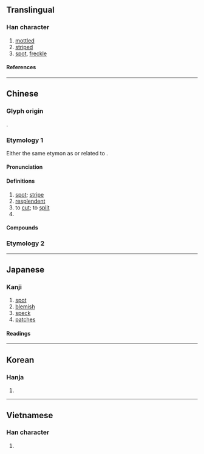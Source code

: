 {{character info}}
==Translingual==

===Han character===
{{Han char|rn=67|rad=文|as=08|sn=12|four=11114|canj=MGYKG|ids=⿴玨文}}

# [[mottled]]
# [[striped]]
# [[spot]], [[freckle]]

====References====
{{Han ref|kx=0477.110|dkj=13470|dj=0835.110|hdz=21123.040|uh=6591}}

----

==Chinese==
{{zh-forms}}

===Glyph origin===
{{Han etym}}
{{Han compound|玨|文|t1=jade|t2=stripe|ls=ic}}.

===Etymology 1===
Either the same etymon as {{och-l|班}} or related to {{och-l|駁}}.

====Pronunciation====
{{zh-pron
|m=bān
|c=baan1
|h=pfs=pân
|md=
|mn=pan
|mn-t=bang1/boin1
|mn-t_note=bang1 - literary; boin1 - vernacular
|w=1pe
|mc=y
|oc=y
|cat=n,a,v,pn
}}

====Definitions====
{{zh-hanzi}}

# [[spot]]; [[stripe]]
# [[resplendent]]
# to [[cut]]; to [[split]]
# {{surname|zh}}

====Compounds====
{{zh-der|斑鳩|斑馬|光斑|壽斑|一斑|可見一斑|剝落斑殘|三斑家蚊|母斑|斑蚊|斑騅|斑斑|斑痕|略見一斑|晒斑|斑蝶|斑馬線|石斑魚|斑斑點點|斕斑|斑點|斑剝|斑竹|斑駁陸離|斑驢|斑飛虱|斑光銅礦|斑狀齒|斑鳩跌彈|斑紋|斑斕|斑衣|斑禿|斑白|白斑|斑銅礦|斑鬢|璘斑|斑衣戲彩|斑疹傷寒|斑頸鳩|斑哥|斑疹|斑節蝦|斑岩|汗斑|牙菌斑|斑魚|斑駁|斑青鱗魚|斑蝥|窺豹一斑|羊斑|陸離斑駁|紫斑病|窺見一斑|葉斑病|虎體元斑|黃斑|蒙古斑|黑斑|耀斑|雀斑|黑斑蚊|花斑癬|蘚斑|譜斑|血跡斑斑|斑竹壋|緻密斑}}

===Etymology 2===
{{zh-see|癍|ss}}

----

==Japanese==

===Kanji===
{{ja-kanji|grade=|rs=文08}}

# [[spot]]
# [[blemish]]
# [[speck]]
# [[patches]]

====Readings====
{{ja-readings
|goon=へん
|kanon=はん
|kun=ふ-, ぶち-, まだら-
}}

----

==Korean==

===Hanja===
{{ko-hanja|hangeul=반|eumhun=|rv=ban|mr=pan|y=pan}}

# {{rfdef|ko|sort=文08}}

----

==Vietnamese==

===Han character===
{{vi-hantu|[[ban]]|rs=文08}}

# {{rfdef|vi|sort=文08}}